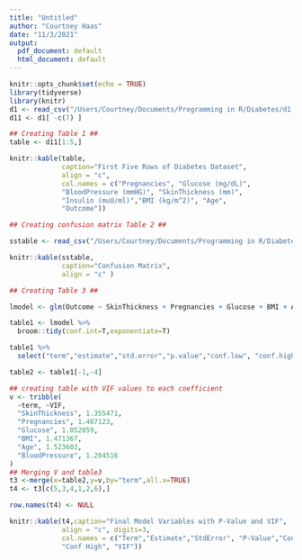 ```yaml
---
title: "Untitled"
author: "Courtney Haas"
date: "11/3/2021"
output:
  pdf_document: default
  html_document: default
---
```


```r
knitr::opts_chunk$set(echo = TRUE)
library(tidyverse)
library(knitr)
d1 <- read_csv("/Users/Courtney/Documents/Programming in R/Diabetes/d1.csv")
d11 <- d1[ -c(7) ]

```

```r
## Creating Table 1 ##
table <- d11[1:5,]

knitr::kable(table,
             caption="First Five Rows of Diabetes Dataset",
             align = "c",
             col.names = c("Pregnancies", "Glucose (mg/dL)", 
             "BloodPressure (mmHG)", "SkinThickness (mm)", 
             "Insulin (muU/ml)","BMI (kg/m^2)", "Age",
             "Outcome")) 

```

```r
## Creating confusion matrix Table 2 ##

sstable <- read_csv("/Users/Courtney/Documents/Programming in R/Diabetes/sstable.csv")

knitr::kable(sstable,
             caption="Confusion Matrix",
             align = "c" ) 

```





```r
## Creating Table 3 ##

lmodel <- glm(Outcome ~ SkinThickness + Pregnancies + Glucose + BMI + Age + BloodPressure, data = d1, family = "binomial")

table1 <- lmodel %>% 
  broom::tidy(conf.int=T,exponentiate=T)

table1 %>% 
  select("term","estimate","std.error","p.value","conf.low", "conf.high")

table2 <- table1[-1,-4]

## creating table with VIF values to each coefficient
v <- tribble(
  ~term, ~VIF,
  "SkinThickness", 1.355471, 
  "Pregnancies", 1.407123,
  "Glucose", 1.052859,
  "BMI", 1.471367,
  "Age", 1.523603,
  "BloodPressure", 1.204516
)
## Merging V and table3
t3 <-merge(x=table2,y=v,by="term",all.x=TRUE)
t4 <- t3[c(5,3,4,1,2,6),]

row.names(t4) <- NULL

knitr::kable(t4,caption="Final Model Variables with P-Value and VIF",
             align = "c", digits=3,
             col.names = c("Term","Estimate","StdError", "P-Value","Conf Low",
             "Conf High", "VIF"))

```






